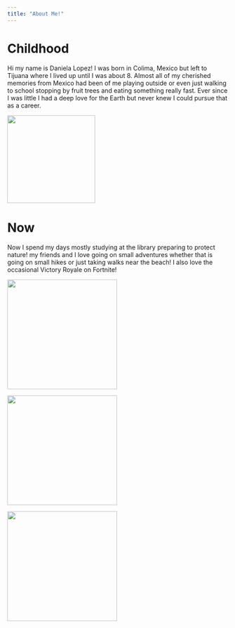 ```yaml
---
title: "About Me!"
---
```


# Childhood

Hi my name is Daniela Lopez! I was born in Colima, Mexico but left to Tijuana where I lived up until I was about 8. Almost all of my cherished memories from Mexico had been of me playing outside or even just walking to school stopping by fruit trees and eating something really fast. Ever since I was little I had a deep love for the Earth but never knew I could pursue that as a career.

![](Colima.JPG){width="200"}

# Now 

Now I spend my days mostly studying at the library preparing to protect nature! my friends and I love going on small adventures whether that is going on small hikes or just taking walks near the beach! I also love the occasional Victory Royale on Fortnite!

![](Beachwalk.jpeg){width="250"}

![](Mazzy.jpeg){width="250"}

![](Hestia.jpeg){width="250"}

